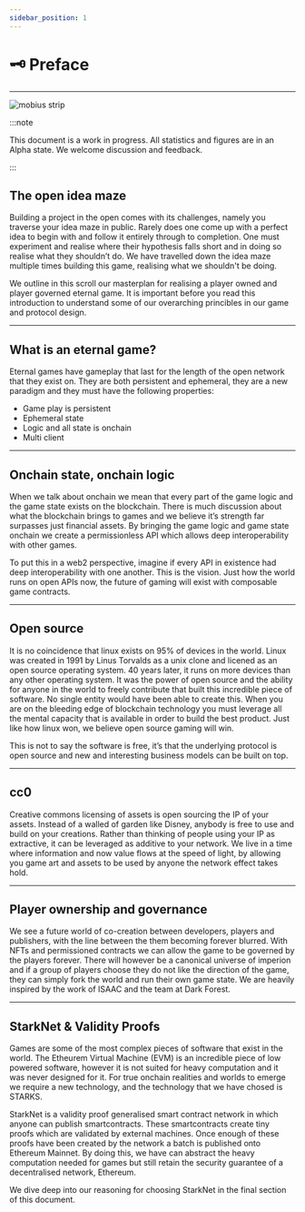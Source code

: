 ```yaml
---
sidebar_position: 1
---
```


# 🗝️ Preface

---

![mobius strip](/img/mobius.jpeg)

:::note

This document is a work in progress. All statistics and figures are in an Alpha state. We welcome discussion and feedback.

:::

## The open idea maze

Building a project in the open comes with its challenges, namely you traverse your
idea maze in public. Rarely does one come up with a perfect idea to begin with
and follow it entirely through to completion. One must experiment and realise where
their hypothesis falls short and in doing so realise what they shouldn’t do. We
have travelled down the idea maze multiple times building this game, realising
what we shouldn't be doing.

We outline in this scroll our masterplan for realising a player owned and
player governed eternal game. It is important before you read this
introduction to understand some of our overarching princibles in our game and
protocol design.

---

## What is an eternal game?

Eternal games have gameplay that last for the length of the open network that they exist on. They are both persistent and ephemeral, they are a new paradigm and they must have the following properties:

- Game play is persistent
- Ephemeral state
- Logic and all state is onchain
- Multi client

---

## Onchain state, onchain logic

When we talk about onchain we mean that every part of the game logic and the game state exists on the blockchain. There is much discussion about what the blockchain brings to games and we believe it’s strength far surpasses just financial assets. By bringing the game logic and game state onchain we create a permissionless API which allows deep interoperability with other games.

To put this in a web2 perspective, imagine if every API in existence had deep interoperability with one another. This is the vision. Just how the world runs on open APIs now, the future of gaming will exist with composable game contracts.

---

## Open source

It is no coincidence that linux exists on 95% of devices in the world. Linux was created in 1991 by Linus Torvalds as a unix clone and licened as an open source operating system. 40 years later, it runs on more devices than any other operating system. It was the power of open source and the ability for anyone in the world to freely contribute that built this incredible piece of software. No single entity would have been able to create this.
When you are on the bleeding edge of blockchain technology you must leverage all the mental capacity that is available in order to build the best product. Just like how linux won, we believe open source gaming will win.

This is not to say the software is free, it’s that the underlying protocol is open source and new and interesting business models can be built on top.

---

## cc0

Creative commons licensing of assets is open sourcing the IP of your assets. Instead of a walled of garden like Disney, anybody is free to use and build on your creations. Rather than thinking of people using your IP as extractive, it can be leveraged as additive to your network. We live in a time where information and now value flows at the speed of light, by allowing you game art and assets to be used by anyone the network effect takes hold.

---

## Player ownership and governance

We see a future world of co-creation between developers, players and publishers, with the line between the them becoming forever blurred. With NFTs and permissioned contracts we can allow the game to be governed by the players forever. There will however be a canonical universe of imperion and if a group of players choose they do not like the direction of the game, they can simply fork the world and run their own game state. We are heavily inspired by the work of ISAAC and the team at Dark Forest.

---

## StarkNet & Validity Proofs

Games are some of the most complex pieces of software that exist in the world. The Etheurem Virtual Machine (EVM) is an incredible piece of low powered software, however it is not suited for heavy computation and it was never designed for it. For true onchain realities and worlds to emerge we require a new technology, and the technology that we have chosed is STARKS.

StarkNet is a validity proof generalised smart contract network in which anyone can publish smartcontracts. These smartcontracts create tiny proofs which are validated by external machines. Once enough of these proofs have been created by the network a batch is published onto Ethereum Mainnet. By doing this, we have can abstract the heavy computation needed for games but still retain the security guarantee of a decentralised network, Ethereum.

We dive deep into our reasoning for choosing StarkNet in the final section of this document.
